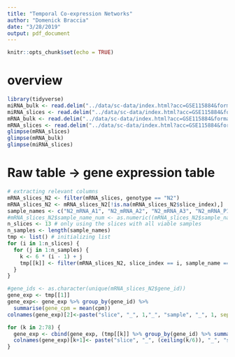 ```yaml
---
title: "Temporal Co-expression Networks"
author: "Domenick Braccia"
date: "3/28/2019"
output: pdf_document
---
```


```r
knitr::opts_chunk$set(echo = TRUE)
```

# overview

```r
library(tidyverse)
miRNA_bulk <- read.delim("../data/sc-data/index.html?acc=GSE115884&format=file&file=GSE115884_miRNA_bulk.tsv.gz")
miRNA_slices <- read.delim("../data/sc-data/index.html?acc=GSE115884&format=file&file=GSE115884_miRNA_slices.tsv.gz")
mRNA_bulk <- read.delim("../data/sc-data/index.html?acc=GSE115884&format=file&file=GSE115884_mRNA_bulk.tsv.gz")
mRNA_slices <- read.delim("../data/sc-data/index.html?acc=GSE115884&format=file&file=GSE115884_mRNA_slices.tsv.gz")
glimpse(mRNA_slices)
glimpse(mRNA_bulk)
glimpse(miRNA_slices)
```

# Raw table -> gene expression table

```r
# extracting relevant columns
mRNA_slices_N2 <- filter(mRNA_slices, genotype == "N2")
mRNA_slices_N2 <- mRNA_slices_N2[!is.na(mRNA_slices_N2$slice_index),]
sample_names <- c("N2_mRNA_A1", "N2_mRNA_A2", "N2_mRNA_A3", "N2_mRNA_P1", "N2_mRNA_P2", "N2_mRNA_P3")
#mRNA_slices_N2$sample_name_num <- as.numeric((mRNA_slices_N2$sample_name))
n_slices <- 13 # only using the slices with all viable samples
n_samples <- length(sample_names)
tmp <- list() # initializing list
for (i in 1:n_slices) {
  for (j in 1:n_samples) {
    k <- 6 * (i - 1) + j
    tmp[[k]] <- filter(mRNA_slices_N2, slice_index == i, sample_name == sample_names[j])
  }
}

#gene_ids <- as.character(unique(mRNA_slices_N2$gene_id))
gene_exp <- tmp[[1]]
gene_exp<- gene_exp %>% group_by(gene_id) %>%
  summarise(gene_cpm = mean(cpm))
colnames(gene_exp)[2]<-paste("slice", "_", 1,"_", "sample", "_", 1, sep = "")

for (k in 2:78) {
  gene_exp <- cbind(gene_exp, (tmp[[k]] %>% group_by(gene_id) %>% summarise(gene_cpm = mean(cpm)))[, 2])
  colnames(gene_exp)[k+1]<- paste("slice", "_", (ceiling(k/6)), "_", "sample", "_", (6*(1+(k/6)-ceiling(k/6))), sep = "")
}

```

